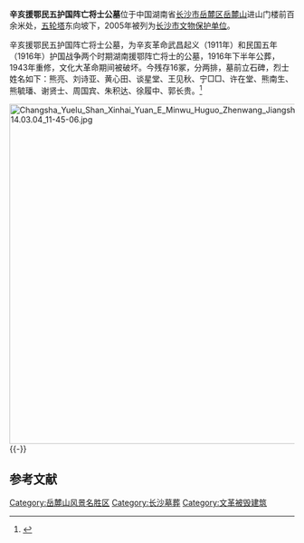 {{coord|28|10|57|N|112|56|04|E|scale:10000|display=title}}
{{文物保护单位
| 级别 = 市级
| 省区市 = 湖南省
| 市/县名 = 长沙市
| 名称 = 辛亥援鄂民五护国阵亡将士公墓
| 图片 = Changsha Yuelu Shan Xinhai Yuan E Minwu Huguo Zhenwang Jiangshi Gongmu 2014.03.04 11-44-48.jpg
| 编号 = 
| 分类 = 近现代重要史迹及代表性建筑
| 时代 = 1916年
| 所在 = [[长沙市|长沙市]][[岳麓区|岳麓区]]
| 登录 = 2005年10月20日
}}
'''辛亥援鄂民五护国阵亡将士公墓'''位于中国湖南省[[长沙市|长沙市]][[岳麓区|岳麓区]][[岳麓山|岳麓山]]进山门楼前百余米处，[[五轮塔|五轮塔]]东向坡下，2005年被列为[[长沙市文物保护单位|长沙市文物保护单位]]。

辛亥援鄂民五护国阵亡将士公墓，为辛亥革命武昌起义（1911年）和民国五年（1916年）护国战争两个时期湖南援鄂阵亡将士的公墓，1916年下半年公葬，1943年重修，文化大革命期间被破坏。今残存16冢，分两排，墓前立石碑，烈士姓名如下：熊亮、刘诗亚、黄心田、谈星堂、王见秋、宁□□、许在堂、熊南生、熊毓璠、谢贤士、周国宾、朱积达、徐履中、郭长贵。<ref>{{Cite web |url=http://www.changsha.com.cn/travel/10234.html |title=援鄂护国阵亡将士公墓与援鄂护国之英魂 |access-date=2015-01-15 |archive-url=https://web.archive.org/web/20160304211452/http://www.changsha.com.cn/travel/10234.html |archive-date=2016-03-04 |dead-url=yes }}</ref>

[[File:Changsha_Yuelu_Shan_Xinhai_Yuan_E_Minwu_Huguo_Zhenwang_Jiangshi_Gongmu_2014.03.04_11-45-06.jpg|600px]]
{{-}}

==参考文献==
{{commonscat|Cemetery of the dead soldiers of Hunan military aid to Hubei in 1911 and 1916}}
{{reflist}}

{{DEFAULTSORT:X}}
[[Category:岳麓山风景名胜区|Category:岳麓山风景名胜区]]
[[Category:长沙墓葬|Category:长沙墓葬]]
[[Category:文革被毁建筑|Category:文革被毁建筑]]